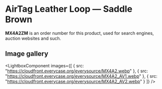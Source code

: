 
# AirTag Leather Loop — Saddle Brown

<Callout type='info' emoji='👉🏻'>**MX4A2ZM** is an order number for this product, used for search engines, auction websites and such.</Callout>

## Image gallery

<LightboxComponent
    images={[
      {
        src: "https://cloudfront.everycase.org/everysource/MX4A2.webp"
      },
      {
        src: "https://cloudfront.everycase.org/everysource/MX4A2_AV1.webp"
      },
      {
        src: "https://cloudfront.everycase.org/everysource/MX4A2_AV2.webp"
      }
    ]}
  />
